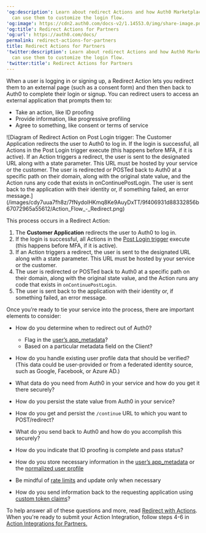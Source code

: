 ---
'og:description': Learn about redirect Actions and how Auth0 Marketplace partners
  can use them to customize the login flow.
'og:image': https://cdn2.auth0.com/docs-v2/1.14553.0/img/share-image.png
'og:title': Redirect Actions for Partners
'og:url': https://auth0.com/docs/
permalink: redirect-actions-for-partners
title: Redirect Actions for Partners
'twitter:description': Learn about redirect Actions and how Auth0 Marketplace partners
  can use them to customize the login flow.
'twitter:title': Redirect Actions for Partners
---
When a user is logging in or signing up, a Redirect Action lets you redirect them to an external page (such as a consent form) and then then back to Auth0 to complete their login or signup. You can redirect users to access an external application that prompts them to:

* Take an action, like ID proofing
* Provide information, like progressive profiling
* Agree to something, like consent or terms of service

<Frame>![Diagram of Redirect Action on Post Login trigger: The Customer Application redirects the user to Auth0 to log in.  If the login is successful, all Actions in the Post Login trigger execute (this happens before MFA, if it is active). If an Action triggers a redirect, the user is sent to the designated URL along with a state parameter. This URL must be hosted by your service or the customer. The user is redirected or POSTed back to Auth0 at a specific path on their domain, along with the original state value, and the Action runs any code that exists in onContinuePostLogin. The user is sent back to the application with their identity or, if something failed, an error message.](/images/cdy7uua7fh8z/7fNydolHKmq8Ke9AuyDxTT/9f406931d88332856b67072965a55612/Action_Flow_-_Redirect.png)</Frame>

This process occurs in a Redirect Action:

1. The **Customer Application** redirects the user to Auth0 to log in.
2. If the login is successful, all Actions in the [Post Login trigger](/docs/customize/actions/explore-triggers/signup-and-login-triggers/login-trigger) execute (this happens before MFA, if it is active).
3. If an Action triggers a redirect, the user is sent to the designated URL along with a state parameter. This URL must be hosted by your service or the customer.
4. The user is redirected or POSTed back to Auth0 at a specific path on their domain, along with the original state value, and the Action runs any code that exists in `onContinuePostLogin`.
5. The user is sent back to the application with their identity or, if something failed, an error message.

Once you’re ready to tie your service into the process, there are important elements to consider:

* How do you determine when to redirect out of Auth0?

  + Flag in the [user’s app_metadata](/docs/manage-users/user-accounts/metadata/manage-metadata-rules)?
  + Based on a particular metadata field on the Client?
* How do you handle existing user profile data that should be verified? (This data could be user-provided or from a federated identity source, such as Google, Facebook, or Azure AD.)
* What data do you need from Auth0 in your service and how do you get it there securely?
* How do you persist the state value from Auth0 in your service?
* How do you get and persist the `/continue` URL to which you want to POST/redirect?
* What do you send back to Auth0 and how do you accomplish this securely?
* How do you indicate that ID proofing is complete and pass status?
* How do you store necessary information in the [user’s app_metadata](/docs/manage-users/user-accounts/metadata/manage-metadata-rules) or the [normalized user profile](/docs/manage-users/user-accounts/user-profiles/user-profile-structure)
* Be mindful of [rate limits](/docs/troubleshoot/customer-support/operational-policies/rate-limit-policy/management-api-endpoint-rate-limits) and update only when necessary
* How do you send information back to the requesting application using [custom token claims](/docs/get-started/apis/scopes/sample-use-cases-scopes-and-claims)?

To help answer all of these questions and more, read [Redirect with Actions](/docs/customize/actions/explore-triggers/signup-and-login-triggers/login-trigger/redirect-with-actions). When you're ready to submit your Action Integration, follow steps 4-6 in [Action Integrations for Partners.](/docs/customize/integrations/marketplace-partners/actions-integrations-for-partners)